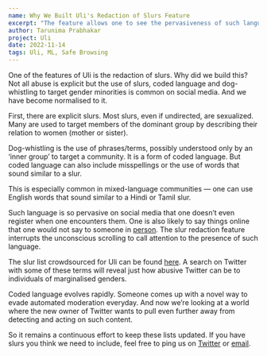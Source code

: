 ```yaml
---
name: Why We Built Uli's Redaction of Slurs Feature
excerpt: "The feature allows one to see the pervasiveness of such language"
author: Tarunima Prabhakar
project: Uli
date: 2022-11-14
tags: Uli, ML, Safe Browsing
---
```


One of the features of Uli is the redaction of slurs. Why did we build this? Not all abuse is explicit but the use of slurs, coded language and
dog-whistling to target gender minorities is common on social media. And we have become normalised to it.

First, there are explicit slurs. Most slurs, even if undirected, are sexualized. Many are used to target members of the dominant group by
describing their relation to women (mother or sister).

Dog-whistling is the use of phrases/terms, possibly understood only by an ‘inner group’ to target a community. It is a form of coded language. But
coded language can also include misspellings or the use of words that sound similar to a slur.

This is especially common in mixed-language communities — one can use English words that sound similar to a Hindi or Tamil slur.

Such language is so pervasive on social media that one doesn’t even register when one encounters them. One is also likely to say things online that
one would not say to someone in [person](https://pubmed.ncbi.nlm.nih.gov/15257832/). The slur redaction feature interrupts the unconscious scrolling
to call attention to the presence of such language.

The slur list crowdsourced for Uli can be found [here](https://github.com/tattle-made/OGBV/blob/main/browser-extension/plugin/scripts/slur-list.txt).
A search on Twitter with some of these terms will reveal just how abusive Twitter can be to individuals of marginalised genders.

Coded language evolves rapidly. Someone comes up with a novel way to evade automated moderation everyday. And now we’re looking at a world where
the new owner of Twitter wants to pull even further away from detecting and acting on such content.

So it remains a continuous effort to keep these lists updated. If you have slurs you think we need to include, feel free to ping us on [Twitter](https://twitter.com/tattlemade) or [email](uli_support@tattle.co.in).
